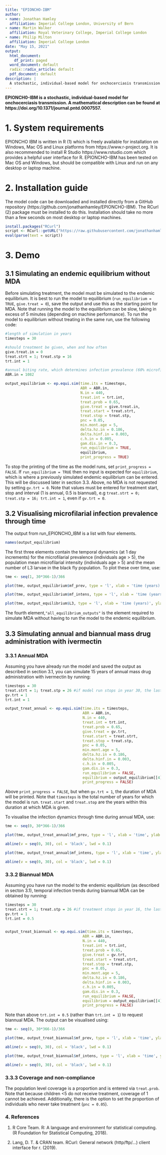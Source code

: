 ```yaml
---
title: "EPIONCHO-IBM"
author:
- name: Jonathan Hamley
  affiliation: Imperial College London, University of Bern
- name: Martin Walker
  affiliation: Royal Veterinary College, Imperial College London
- name: Philip Milton
  affiliation: Imperial College London
date: "May 15, 2021"
output:
  html_document:
    df_print: paged
  word_document: default
  radix::radix_article: default
  pdf_document: default
description: |
  A stochastic, individual-based model for onchocerciasis transmission
---
```


**EPIONCH0-IBM is a stochastic, individual-based model for onchocerciasis transmission. A mathematical description can be found at https://doi.org/10.1371/journal.pntd.0007557.**

# 1. System requirements

EPIONCHO IBM is written in R (1) which is freely available for installation on Windows, Mac OS and Linux platforms from https://www.r-project.org. It is also recommended to install R Studio https://www.rstudio.com which provides a helpful user interface for R. EPIONCHO-IBM has been tested on Mac OS and Windows, but should be compatible with Linux and run on any desktop or laptop machine.

# 2. Installation guide

The model code can be downloaded and installed directly from a GitHub repository (https://github.com/jonathanhamley/EPIONCHO-IBM). The RCurl (2) package must be installed to do this. Installation should take no more than a few seconds on most desktop or laptop machines.


```r
install.packages("RCurl")
script <- RCurl::getURL("https://raw.githubusercontent.com/jonathanhamley/EPIONCHO-IBM/master/EPIONCHO_IBM_basic.R",ssl.verifypeer = FALSE)
eval(parse(text = script))
```

# 3. Demo

## 3.1 Simulating an endemic equilibrium without MDA

Before simulating treatment, the model must be simulated to the endemic equilibrium. It is best to run the model to equilibrium (```run_equilibrium = TRUE```, ```give.treat = 0 ```), save the output and use this as the starting point for MDA. Note that running the model to the equilibrium can be slow, taking in excess of 5 minutes (depending on machine performance). To run the model to equilibrium without treating in the same run, use the following code:

```r
#length of simulation in years
timesteps = 30

#should treatment be given, when and how often
give.treat.in = 0
treat.strt = 1; treat.stp = 16
trt.int = 1

#annual biting rate, which determines infection prevalence (60% microfilarae prevalence)
ABR.in = 1082

output_equilibrium <- ep.equi.sim(time.its = timesteps,
                                  ABR = ABR.in,
                                  N.in = 440,
                                  treat.int = trt.int,
                                  treat.prob = 0.65,
                                  give.treat = give.treat.in,
                                  treat.start = treat.strt,
                                  treat.stop = treat.stp,
                                  pnc = 0.05,
                                  min.mont.age = 5,
                                  delta.hz.in = 0.186,
                                  delta.hinf.in = 0.003,
                                  c.h.in = 0.005,
                                  gam.dis.in = 0.3,
                                  run_equilibrium = TRUE,
                                  equilibrium,
                                  print_progress = TRUE)
```

To stop the printing of the time as the model runs, set ```print_progress = FALSE```. If ```run_equilibrium = TRUE``` then no input is expected for ```equilibrium```, which is where a previously simulated endemic equilibrium can be entered. This will be discussed later in section 3.3. Above, no MDA is not requested by setting ```gv.trt = 0```. Note that values must be entered for treatment start, stop and interval (1 is annual, 0.5 is biannual), e.g ```treat.strt = 0; treat.stp = 16; trt.int = 1```, even if ```gv.trt = 0```.

## 3.2 Visualising microfilarial infection prevalence through time

The output from run_EPIONCHO_IBM is a list with four elements.

```r
names(output_equilibrium)
```

The first three elements contain the temporal dynamics (at 1 day increments) for the microfilarial prevalence (individuals age > 5), the population mean microfilarial intensity (individuals age > 5) and the mean number of L3 larvae in the black fly population. To plot these over time, use: 

```r
tme <- seq(1, 30*366-1)/366

plot(tme, output_equilibrium$mf_prev, type = 'l', xlab = 'time (years)', ylab = 'microfilarial prevalence', ylim = c(0, 1))

plot(tme, output_equilibrium$mf_intens, type = 'l', xlab = 'time (years)', ylab = 'mean microfilarial intensity')

plot(tme, output_equilibrium$L3, type = 'l', xlab = 'time (years)', ylab = 'mean L3 in fly population')
```

The fourth element,```"all_equilibrium_outputs"``` is the element required to simulate MDA without having to run the model to the endemic equilibrium.


## 3.3 Simulating annual and biannual mass drug administration with ivermectin
### 3.3.1 Annual MDA

Assuming you have already run the model and saved the output as described in section 3.1, you can simulate 15 years of annual mass drug administration with ivermectin by running:

```r
timesteps = 30 
treat.strt = 1; treat.stp = 26 #if model run stops in year 30, the last round is at the beginning of year 25
gv.trt = 1
trt.int = 1

output_treat_annual <- ep.equi.sim(time.its = timesteps,
                                   ABR = ABR.in,
                                   N.in = 440,
                                   treat.int = trt.int,
                                   treat.prob = 0.65,
                                   give.treat = gv.trt,
                                   treat.start = treat.strt,
                                   treat.stop = treat.stp,
                                   pnc = 0.05,
                                   min.mont.age = 5,
                                   delta.hz.in = 0.186,
                                   delta.hinf.in = 0.003,
                                   c.h.in = 0.005,
                                   gam.dis.in = 0.3,
                                   run_equilibrium = FALSE,
                                   equilibrium = output_equilibrium[[4]],
                                   print_progress = FALSE)

```

Above ```print_progress = FALSE```, but when ```gv.trt = 1```, the duration of MDA will be printed. Note that ```timesteps``` is the total number of years for which the model is run. ```treat.start``` and ```treat.stop``` are the years within this duration at which MDA is given.

To visualise the infection dynamics through time during annual MDA, use:

```r
tme <- seq(0, 30*366-1)/366

plot(tme, output_treat_annual$mf_prev, type = 'l', xlab = 'time', ylab = 'microfilarial prevalence', ylim = c(0, 1))

abline(v = seq(0, 30), col = 'black', lwd = 0.1)

plot(tme, output_treat_annual$mf_intens, type = 'l', xlab = 'time', ylab = 'mean microfilarial intensity')

abline(v = seq(0, 30), col = 'black', lwd = 0.1)
```

### 3.3.2 Biannual MDA

Assuming you have run the model to the endemic equilibrium (as described in secton 3.1), temporal infection trends during biannual MDA can be obtained by running:

```r
timesteps = 30 
treat.strt = 1; treat.stp = 26 #if treatment stops in year 16, the last round is at the beginning of year 15
gv.trt = 1
trt.int = 0.5


output_treat_biannual <- ep.equi.sim(time.its = timesteps,
                                   ABR = ABR.in,
                                   N.in = 440,
                                   treat.int = trt.int,
                                   treat.prob = 0.65,
                                   give.treat = gv.trt,
                                   treat.start = treat.strt,
                                   treat.stop = treat.stp,
                                   pnc = 0.05,
                                   min.mont.age = 5,
                                   delta.hz.in = 0.186,
                                   delta.hinf.in = 0.003,
                                   c.h.in = 0.005,
                                   gam.dis.in = 0.3,
                                   run_equilibrium = FALSE,
                                   equilibrium = output_equilibrium[[4]],
                                   print_progress = FALSE)

```

Note than above ```trt.int = 0.5``` (rather than ```trt.int = 1```) to request biannual MDA. The output can be visualised using:

```r
tme <- seq(0, 30*366-1)/366

plot(tme, output_treat_biannual$mf_prev, type = 'l', xlab = 'time', ylab = 'microfilarial prevalence', ylim = c(0, 1))

abline(v = seq(0, 30), col = 'black', lwd = 0.1)

plot(tme, output_treat_biannual$mf_intens, type = 'l', xlab = 'time', ylab = 'mean microfilarial intensity')

abline(v = seq(0, 30), col = 'black', lwd = 0.1)
```

### 3.3.3 Coverage and non-compliance

The population level coverage is a proportion and is entered via ```treat.prob```. Note that because children <5 do not receive treatment, coverage of 1 cannot be achieved. Additionally, there is the option to set the proportion of individuals who never take treatment (```pnc = 0.05```). 

### 4. References

1. R Core Team. R: A language and environment for statistical computing. (R Foundation for Statistical Computing, 2018).

2. Lang, D. T. & CRAN team. RCurl: General network (http/ftp/...) client interface for r. (2019).


